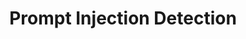 ---
title: 'Prompt Injection Detection'
openapi: 'POST /langevals/competitor_blocklist/evaluate'
---